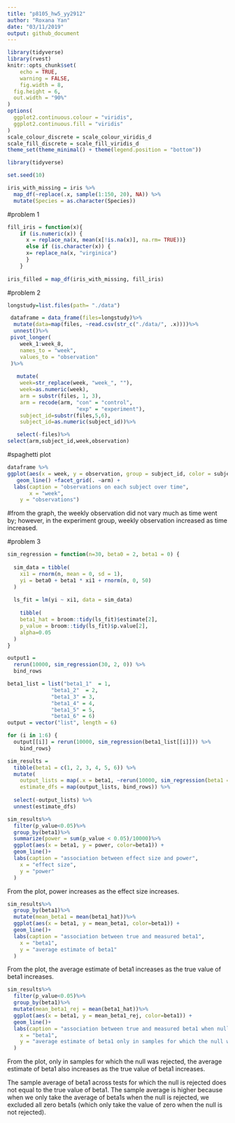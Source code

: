 ```yaml
---
title: "p8105_hw5_yy2912"
author: "Roxana Yan"
date: "03/11/2019"
output: github_document
---
```


```r
library(tidyverse)
library(rvest)
knitr::opts_chunk$set(
	echo = TRUE,
	warning = FALSE,
	fig.width = 8, 
  fig.height = 6,
  out.width = "90%"
)
options(
  ggplot2.continuous.colour = "viridis",
  ggplot2.continuous.fill = "viridis"
)
scale_colour_discrete = scale_colour_viridis_d
scale_fill_discrete = scale_fill_viridis_d
theme_set(theme_minimal() + theme(legend.position = "bottom"))
```


```r
library(tidyverse)

set.seed(10)

iris_with_missing = iris %>% 
  map_df(~replace(.x, sample(1:150, 20), NA)) %>%
  mutate(Species = as.character(Species))
```

#problem 1

```r
fill_iris = function(x){
    if (is.numeric(x)) {
      x = replace_na(x, mean(x[!is.na(x)], na.rm= TRUE))}
      else if (is.character(x)) {
      x= replace_na(x, "virginica")
      }
    }
 
iris_filled = map_df(iris_with_missing, fill_iris) 
```

#problem 2

```r
longstudy=list.files(path= "./data")

 dataframe = data_frame(files=longstudy)%>% 
  mutate(data=map(files, ~read.csv(str_c("./data/", .x))))%>%
  unnest()%>%
 pivot_longer(
    week_1:week_8,
    names_to = "week",
    values_to = "observation"
 )%>%
 
   mutate(
    week=str_replace(week, "week_", ""),
    week=as.numeric(week),
    arm = substr(files, 1, 3),
    arm = recode(arm, "con" = "control",
                      "exp" = "experiment"),
    subject_id=substr(files,5,6),
    subject_id=as.numeric(subject_id))%>%

   select(-files)%>% 
select(arm,subject_id,week,observation)
```

#spaghetti plot

```r
dataframe %>% 
ggplot(aes(x = week, y = observation, group = subject_id, color = subject_id)) +
   geom_line() +facet_grid(. ~arm) + 
  labs(caption = "observations on each subject over time",
       x = "week",
    y = "observations")
```

#from the graph, the weekly observation did not vary much as time went by; however, in the experiment group, weekly observation increased as time increased.  

#problem 3

```r
sim_regression = function(n=30, beta0 = 2, beta1 = 0) {
  
  sim_data = tibble(
    xi1 = rnorm(n, mean = 0, sd = 1),
    yi = beta0 + beta1 * xi1 + rnorm(n, 0, 50)
  )
  
  ls_fit = lm(yi ~ xi1, data = sim_data)
  
    tibble(
    beta1_hat = broom::tidy(ls_fit)$estimate[2],
    p_value = broom::tidy(ls_fit)$p.value[2],
    alpha=0.05
  )
}
```

```r
output1 = 
  rerun(10000, sim_regression(30, 2, 0)) %>% 
  bind_rows
```

```r
beta1_list = list("beta1_1"  = 1, 
              "beta1_2"  = 2, 
              "beta1_3" = 3, 
              "beta1_4" = 4,
              "beta1_5" = 5,
              "beta1_6" = 6)
output = vector("list", length = 6)

for (i in 1:6) {
  output[[i]] = rerun(10000, sim_regression(beta1_list[[i]])) %>% 
    bind_rows}
```

```r
sim_results = 
  tibble(beta1 = c(1, 2, 3, 4, 5, 6)) %>% 
  mutate(
    output_lists = map(.x = beta1, ~rerun(10000, sim_regression(beta1 = .x))),
    estimate_dfs = map(output_lists, bind_rows)) %>% 
  
  select(-output_lists) %>% 
  unnest(estimate_dfs)
```

```r
sim_results%>%
  filter(p_value<0.05)%>%
  group_by(beta1)%>%
  summarize(power = sum(p_value < 0.05)/10000)%>% 
  ggplot(aes(x = beta1, y = power, color=beta1)) + 
  geom_line()+
  labs(caption = "association between effect size and power",
    x = "effect size",
    y = "power"
  ) 
```

From the plot, power increases as the effect size increases. 

```r
sim_results%>%
  group_by(beta1)%>%
  mutate(mean_beta1 = mean(beta1_hat))%>% 
  ggplot(aes(x = beta1, y = mean_beta1, color=beta1)) + 
  geom_line()+
  labs(caption = "association between true and measured beta1",
    x = "beta1",
    y = "average estimate of beta1"
  ) 
```

From the plot, the average estimate of beta1 increases as the true value of beta1 increases.

```r
sim_results%>%
  filter(p_value<0.05)%>%
  group_by(beta1)%>%
  mutate(mean_beta1_rej = mean(beta1_hat))%>% 
  ggplot(aes(x = beta1, y = mean_beta1_rej, color=beta1)) + 
  geom_line()+
  labs(caption = "association between true and measured beta1 when null is rejected",
    x = "beta1",
    y = "average estimate of beta1 only in samples for which the null was rejected"
  ) 
```

From the plot, only in samples for which the null was rejected, the average estimate of beta1 also increases as the true value of beta1 increases.

The sample average of beta1 across tests for which the null is rejected does not equal to the true value of beta1. The sample average is higher because when we only take the average of beta1s when the null is rejected, we excluded all zero beta1s (which only take the value of zero when the null is not rejected).
